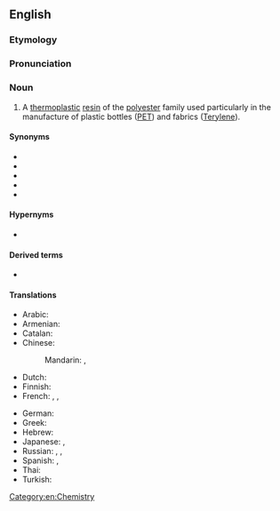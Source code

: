 ==English==
{{wikipedia}}

===Etymology===
{{compound|en|polyethylene|terephthalate}}

===Pronunciation===
{{audio|en|En-us-ncalif-polyethlenetrephthalate.ogg|Audio (Northern California, US)}}

===Noun===
{{en-noun|?}}

# A [[thermoplastic]] [[resin]] of the [[polyester]] family used particularly in the manufacture of plastic bottles ([[PET]]) and fabrics ([[Terylene]]).

====Synonyms====
* {{l|en|PET}}
* {{l|en|PET-E}}
* {{l|en|PETE}}
* {{l|en|PET-P}}
* {{l|en|PETP}}

====Hypernyms====
* {{l|en|polyester}}

====Derived terms====
* {{l|en|PETase}}

====Translations====
{{trans-top|type of polyester}}
* Arabic: {{t-needed|ar}}
* Armenian: {{t-needed|hy}}
* Catalan: {{t|ca|politereftalat d'etilè|m}}
* Chinese:
*: Mandarin: {{t|cmn|聚對苯二甲酸乙二酯|sc=Hani}}, {{t|cmn|聚对苯二甲酸乙二酯|tr=jùduìběn èrjiǎsuān yǐ'èrzhǐ|sc=Hani}}
* Dutch: {{t|nl|polyethyleentereftalaat|n}}
* Finnish: {{t|fi|polyetyleenitereftalaatti}}
* French: {{t+|fr|polytéréphtalate d'éthylène|m}}, {{t+|fr|PET|m}}, {{t|fr|polyéthylène téréphtalate}}
{{trans-mid}}
* German: {{t+|de|Polyethylenterephthalat|n}}
* Greek: {{t-needed|el}}
* Hebrew: {{t|he|פוליאתילן טרפתאלט|m|tr=polietilén tereftalát}}
* Japanese: {{t+|ja|ポリエチレンテレフタラート|sc=Jpan}}, {{t+|ja|PET|sc=Jpan}}
* Russian: {{t+|ru|полиэтиле́нтерефтала́т|m}}, {{t|ru|ПЭТФ|m}}, {{t+|ru|ПЭТ|m}}
* Spanish: {{t|es|tereftalato de polietileno|m}}, {{t|es|politereftalato de etileno|m}}
* Thai: {{t-needed|th}}
* Turkish: {{t|tr|polietilen tereftalat}}
{{trans-bottom}}

[[Category:en:Chemistry]]